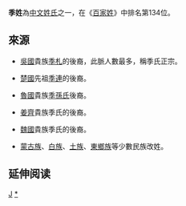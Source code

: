 {{姓氏
|姓氏=季
|拼音=Jì
|中国大陆=Ji
|台湾=Chi
|香港=Kwai
|澳门=Kuai
|新加坡=
|马来西亚=
|越南=Quý
|韩国=
|反切=
|同音字=
|堂号=
|郡望=[[渤海郡|渤海郡]]
}}

'''季姓'''為[[中文姓氏|中文姓氏]]之一，在《[[百家姓|百家姓]]》中排名第134位。

==來源==
*[[吳國|吳國]]貴族[[季札|季札]]的後裔，此脈人數最多，稱季氏正宗。

*[[楚國|楚國]]先祖[[季連|季連]]的後裔。

*[[魯國|魯國]]貴族[[季孫氏|季孫氏]]後裔。

*[[姜齊|姜齊]]貴族季氏的後裔。

*[[魏國|魏國]]貴族季氏的後裔。

*[[蒙古族|蒙古族]]、[[白族|白族]]、[[土族|土族]]、[[東鄉族|東鄉族]]等少數民族改姓。

== 延伸阅读 ==
{{Wikisource further reading}}

{{姓氏小作品}}

[[Category:漢姓|J]]
[[Category:季姓|*]]